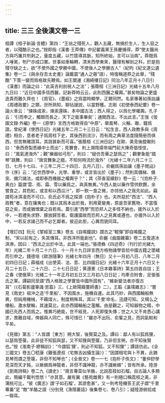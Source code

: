 ```yaml
---
---
---
```

title: 三三 全後漢文卷一三
---




桓譚《桓子新論·言體》第四：“王翁之殘死人，觀人五藏，無損於生人，生人惡之者，以殘酷示之也。”按即指《漢書·王莽傳》中記翟義黨王孫慶捕得，莽“使太醫尚方與巧屠共刳剥之，量度五藏，以竹筳導其脈，知所終始，言可以治病”。莽既爲人唾駡，刳尸亦成口實。世事如車輪轉，清末西學東來，醫理有解剖之科，於是抱殘守缺之士，欲“不使外國之學勝中國，不使後人之學勝古人”（紀昀《紀文達公遺集》卷一二《與余存吾太史書》論戴震“通人之蔽”語），時復稱道莽之此舉，“殘酷” 下策一變而爲格致先鞭焉。如王闓運《湘綺樓日記》同治八年正月十八日引《漢書》而論之曰：“此英吉利剖視人之法”；張蔭桓《三洲日記》光緒十五年八月九日曰：“近日中國多信西醫，記新莽時云云，此則西醫之權輿。”甚矣物論之更盛迭貴而難久齊也！《周官》、《墨經》之爲當時顯學，正爾同然。名家專著如孫詒讓《周禮政要》之類，世所熟知，聊拈謏説，以當野獲。志剛《初使泰西紀要》卷一論火車云：“煉硃成汞，煉汞還硃，本中國古法；西人得之，以爲化學權輿。孔子云：‘引而申之，觸類而長之，天下之能事畢矣’；通閲西法，不出此言。”王弢《弢園文録·外編》卷一《原學》言西方格致得自“中原”，舉風琴、火輪、礮、鐘爲證。曾紀澤《使西日記》光緒五年二月二十三日云：“松生言，西人政教多與《周禮》相合，意者老子爲周柱下史，其後西到流沙，而有周之典章法度隨簡册而俱西，但苦無確證耳。其説甚新而可喜。”張蔭桓《三洲日記》在歐、美見後膛礮則曰：“泰西奇製悉緣中土而出”；見賽會，則上溯隋煬帝端門前大陳奇倡怪伎，曰：“風氣達海外”；觀“樂器如弓形”，則曰：“疑仿吾華之瑟爲之”；觀豢象能“踏琴”跳舞，則曰：“唐宫舞象之戲，不知何時流於海外”（光緒十二年六月二十三日、七月十七曰、十三年二月二十四日、五月八日）。俞樾爲孫詒讓《墨子閒詁》作《序》云：“近世西學中，光學、重學，或言皆出於《墨子》；然則其備梯、備突、備穴諸法，或即泰西機器之權輿乎？”；其《茶香室續鈔》卷一云：“《抱朴子·黄白》篇謂‘雲、雨、霜、雪以藥爲之，與真無異。’今西人能以藥作雪供飲饌，余嘗食之，其色紅，或言和以西瓜汁”，即一飲一食之微，亦怵他人之我先如此。竊謂苟冰淇凌而不可口，俞氏必不爲之探源《抱朴子》也。夫所惡於“西法”、“西人政教”者，意在攘夷也；既以其爲本出於我，則用夏變夷，原是吾家舊物，不當復惡之矣，而或猶憎棄之自若焉。蓋引進“西學”而恐邦人之多怪不納也，援外以入於中，一若禮失求野、豚放歸笠者。衛護國故而恐邦人之見異或遷也，亦援外以入於中，一若反求諸己而不必乞鄰者。彼迎此拒，心異而貌同耳。

【增訂四】阮元《揅經室三集》卷五《自鳴鐘説》謂古之“輥彈”即自鳴鐘之制，“宋以前有之，失其傳耳。非西洋所能創也”。俞樾《曲園雜纂》卷二五復道冰淇淋，因曰：“西法之出於中法，此其一端也。”張德彝《四述奇》（刊行於光緒九年）光緒二年十月二十六日、十一月十九日詳言西方格物諸學皆拾中國古籍之墜緒而引申之。錢德培《歐游隨筆》光緒七年四月（無日）又十一月初八日、八年二月初四日日記；薛福成《出使英、法、意、比四國日記》光緒十六年正月十六日又十月二十五日、二十六日、二十七日日記；黄遵憲《日本雜事詩》第五四首自註；王之春《使俄草》光緒二十一年正月初五日又三月初八日日記；均牽合附會，足張張氏之軍。譚嗣同至謂“西人格致之學實皆中國所固有”，“維新變法者亦復古耳”（《石菊影廬筆識·思篇》三、《上歐陽瓣薑師書》二）。王韜《瀛壖雜志》：“嘗見《南史》祖沖之造‘千里船’，不因風水，施機自運。此其巧妙，與西國輪船無異，但純用機械，不藉煤火，制度稍殊耳。其以‘千里’命名，迅捷可知。又楊么之樓船，激水駛輪，其速莫比，此亦西國輪船之濫觴。由是觀之，可知器物之精，中國已先西人而爲之。惟異巧絶能，世不經見，人死即復失傳；世之人又不肯悉心講求，畏難自域，俾器與人同亡，殊可惜已！”雖亦不出阮、俞輩之見，而詞氣較和平矣。

《見徵》第五：“人皆謂［東方］朔大智，後賢莫之及。譚曰：鄙人有以狐爲狸，以瑟爲箜篌，此非徒不知狐與瑟，又不知狸與箜篌，乃非但言朔，亦不知後賢也。”按《淮南子·繆稱訓》：“今謂狐‘狸’，則必不知狐，又不知狸”；譚語仿此。《全三國文》卷五〇嵇康《難張遼叔〈宅無吉凶攝生論〉》：“因謂相宅與卜不異，此猶見琴而謂之箜篌，非但不知琴也”；《全晉文》卷一一七《抱朴子佚文》：“董仲舒學見深而天才鈍，以蜥蜴爲神龍者，非但不識神龍，亦不識蜥蜴”；皆有所承。陸游《劍南詩稿》卷二九《讀史》：“南言蓴菜似羊酪，北説荔枝如石榴。自古論人多類此，簡編千載判悠悠！”亦其意。嚴有翼《藝苑雌黄》有一則極口稱荔枝之美，非蒲桃可比，“彼《廣志》謂‘子如石榴’，其謬愈甚”，又一則考陸機答王武子謂“千里蓴羹”足 “敵”羊酪之語（分别見《漁隱叢話》後集卷七、卷八引）；疑陸游俯拾成一聯耳。
